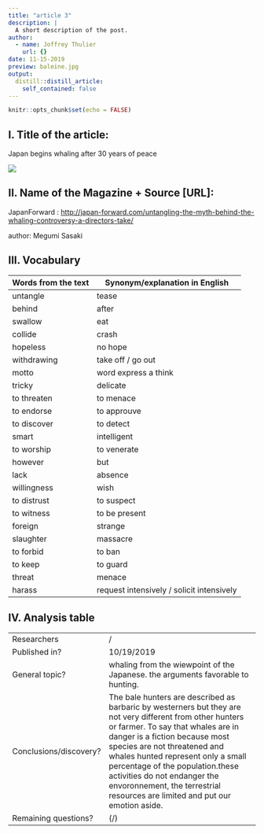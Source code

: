 ```yaml
---
title: "article 3"
description: |
  A short description of the post.
author:
  - name: Joffrey Thulier
    url: {}
date: 11-15-2019
preview: baleine.jpg
output:
  distill::distill_article:
    self_contained: false
---
```


```r
knitr::opts_chunk$set(echo = FALSE)
```

## I. Title of the article: 

Japan begins whaling after 30 years of peace

![](baleine.jpg)

## II. Name of the Magazine + Source [URL]:

JapanForward : <http://japan-forward.com/untangling-the-myth-behind-the-whaling-controversy-a-directors-take/>

author: Megumi Sasaki


##  III. Vocabulary 

| Words from the text | Synonym/explanation in English |
| ------------------- | ------------------------------ |
| untangle | tease |
| behind | after |
| swallow | eat |
| collide | crash |
| hopeless | no hope |
| withdrawing | take off / go out |
| motto | word express a think |
| tricky | delicate |
| to threaten | to menace |
| to endorse | to approuve |
| to discover | to detect |
| smart | intelligent |
| to worship | to venerate |
| however | but |
| lack | absence |
| willingness | wish |
| to distrust | to suspect |
| to witness | to be present |
| foreign | strange |
| slaughter | massacre |
| to forbid | to ban |
| to keep | to guard |
| threat | menace |
| harass | request intensively / solicit intensively |


## IV. Analysis table 

|                              |                                                                     |
| ---------------------------- | ------------------------------------------------------------------- |
| Researchers                  | / |
| Published in?                | 10/19/2019                                                       |
| General topic?               | whaling from the wiewpoint of the Japanese. the arguments favorable to hunting. |
| Conclusions/discovery?       |  The bale hunters are described as barbaric by westerners but they are not very different from other hunters or farmer. To say that whales are in danger is a fiction because most species are not threatened and whales hunted represent only a small percentage of the population.these activities do not endanger the envoronnement, the terrestrial resources are limited and put our emotion aside.      |
| Remaining questions?         | (/) |

